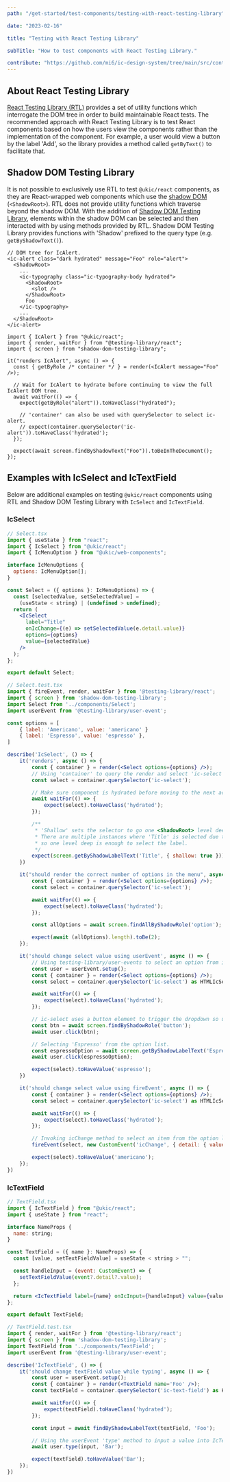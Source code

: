 ```yaml
---
path: "/get-started/test-components/testing-with-react-testing-library"

date: "2023-02-16"

title: "Testing with React Testing Library"

subTitle: "How to test components with React Testing Library."

contribute: "https://github.com/mi6/ic-design-system/tree/main/src/content/structured/get-started/testing-with-react-testing-library.mdx"
---
```


## About React Testing Library

[React Testing Library (RTL)](https://testing-library.com/docs/react-testing-library/intro) provides a set of utility functions which interrogate the DOM tree in order to build maintainable React tests. The recommended approach with React Testing Library is to test React components based on how the users view the components rather than the implementation of the component. For example, a user would view a button by the label 'Add', so the library provides a method called `getByText()` to facilitate that.

## Shadow DOM Testing Library

It is not possible to exclusively use RTL to test `@ukic/react` components, as they are React-wrapped web components which use the [shadow DOM](https://developer.mozilla.org/en-US/docs/Web/Web_Components/Using_shadow_DOM) (`<ShadowRoot>`). RTL does not provide utility functions which traverse beyond the shadow DOM.
With the addition of [Shadow DOM Testing Library](https://github.com/KonnorRogers/shadow-dom-testing-library), elements within the shadow DOM can be selected and then interacted with by using methods provided by RTL. Shadow DOM Testing Library provides functions with 'Shadow' prefixed to the query type (e.g. `getByShadowText()`).

```tsx
// DOM tree for IcAlert.
<ic-alert class="dark hydrated" message="Foo" role="alert">
  <ShadowRoot>
    ...
    <ic-typography class="ic-typography-body hydrated">
      <ShadowRoot>
        <slot />
      </ShadowRoot>
      Foo
    </ic-typography>
    ...
  </ShadowRoot>
</ic-alert>
```

```tsx
import { IcAlert } from "@ukic/react";
import { render, waitFor } from "@testing-library/react";
import { screen } from "shadow-dom-testing-library";

it("renders IcAlert", async () => {
  const { getByRole /* container */ } = render(<IcAlert message="Foo" />);

  // Wait for IcAlert to hydrate before continuing to view the full IcAlert DOM tree.
  await waitFor(() => {
    expect(getByRole("alert")).toHaveClass("hydrated");

    // 'container' can also be used with querySelector to select ic-alert.
    // expect(container.querySelector('ic-alert')).toHaveClass('hydrated');
  });

  expect(await screen.findByShadowText("Foo")).toBeInTheDocument();
});
```

## Examples with IcSelect and IcTextField

Below are additional examples on testing `@ukic/react` components using RTL and Shadow DOM Testing Library with `IcSelect` and `IcTextField`.

### IcSelect

```jsx
// Select.tsx
import { useState } from "react";
import { IcSelect } from "@ukic/react";
import { IcMenuOption } from "@ukic/web-components";

interface IcMenuOptions {
  options: IcMenuOption[];
}

const Select = ({ options }: IcMenuOptions) => {
  const [selectedValue, setSelectedValue] =
    (useState < string) | (undefined > undefined);
  return (
    <IcSelect
      label="Title"
      onIcChange={(e) => setSelectedValue(e.detail.value)}
      options={options}
      value={selectedValue}
    />
  );
};

export default Select;
```

```jsx
// Select.test.tsx
import { fireEvent, render, waitFor } from '@testing-library/react';
import { screen } from 'shadow-dom-testing-library';
import Select from '../components/Select';
import userEvent from '@testing-library/user-event';

const options = [
    { label: 'Americano', value: 'americano' }
    { label: 'Espresso', value: 'espresso' },
]

describe('IcSelect', () => {
    it('renders', async () => {
        const { container } = render(<Select options={options} />);
        // Using 'container' to query the render and select 'ic-select'.
        const select = container.querySelector('ic-select');

        // Make sure component is hydrated before moving to the next action.
        await waitFor(() => {
            expect(select).toHaveClass('hydrated');
        });

        /**
         * 'Shallow' sets the selector to go one <ShadowRoot> level deep.
         * There are multiple instances where 'Title' is selected due to aria properties
         * so one level deep is enough to select the label.
         */
        expect(screen.getByShadowLabelText('Title', { shallow: true })).toBeInTheDocument();
    })

    it("should render the correct number of options in the menu", async () => {
        const { container } = render(<Select options={options} />);
        const select = container.querySelector('ic-select');

        await waitFor(() => {
            expect(select).toHaveClass('hydrated');
        });

        const allOptions = await screen.findAllByShadowRole('option');

        expect(await (allOptions).length).toBe(2);
    });

    it('should change select value using userEvent', async () => {
        // Using testing-library/user-events to select an option from ic-select.
        const user = userEvent.setup();
        const { container } = render(<Select options={options} />);
        const select = container.querySelector('ic-select') as HTMLIcSelectElement;

        await waitFor(() => {
            expect(select).toHaveClass('hydrated');
        });

        // ic-select uses a button element to trigger the dropdown so using the button role as the selector.
        const btn = await screen.findByShadowRole('button');
        await user.click(btn);

        // Selecting 'Espresso' from the option list.
        const espressoOption = await screen.getByShadowLabelText('Espresso');
        await user.click(espressoOption);

        expect(select).toHaveValue('espresso');
    })

    it('should change select value using fireEvent', async () => {
        const { container } = render(<Select options={options} />);
        const select = container.querySelector('ic-select') as HTMLIcSelectElement;

        await waitFor(() => {
            expect(select).toHaveClass('hydrated');
        });

        // Invoking icChange method to select an item from the option list.
        fireEvent(select, new CustomEvent('icChange', { detail: { value: 'americano' }}));

        expect(select).toHaveValue('americano');
    });
})

```

### IcTextField

```jsx
// TextField.tsx
import { IcTextField } from "@ukic/react";
import { useState } from "react";

interface NameProps {
  name: string;
}

const TextField = ({ name }: NameProps) => {
  const [value, setTextFieldValue] = useState < string > "";

  const handleInput = (event: CustomEvent) => {
    setTextFieldValue(event?.detail?.value);
  };

  return <IcTextField label={name} onIcInput={handleInput} value={value} />;
};

export default TextField;
```

```jsx
// TextField.test.tsx
import { render, waitFor } from '@testing-library/react';
import { screen } from 'shadow-dom-testing-library';
import TextField from '../components/TextField';
import userEvent from '@testing-library/user-event';

describe('IcTextField', () => {
    it('should change textField value while typing', async () => {
        const user = userEvent.setup();
        const { container } = render(<TextField name='Foo' />);
        const textField = container.querySelector('ic-text-field') as HTMLIcTextFieldElement;

        await waitFor(() => {
            expect(textField).toHaveClass('hydrated');
        });

        const input = await findByShadowLabelText(textField, 'Foo');

        // Using the userEvent 'type' method to input a value into IcTextField.
        await user.type(input, 'Bar');

        expect(textField).toHaveValue('Bar');
    });
})
```
